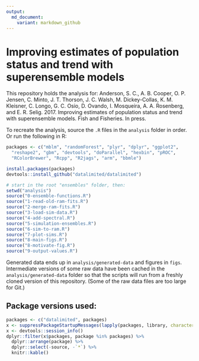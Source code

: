```yaml
---
output:
  md_document:
    variant: markdown_github
---
```


<!-- README.md is generated from README.Rmd. Please edit that file -->

# Improving estimates of population status and trend with superensemble models

This repository holds the analysis for:
Anderson, S. C., A. B. Cooper, O. P. Jensen, C. Minto, J. T. Thorson, J. C. Walsh, M. Dickey-Collas, K. M. Kleisner, C. Longo, G. C. Osio, D. Ovando, I. Mosqueira, A. A. Rosenberg, and E. R. Selig. 2017. Improving estimates of population status and trend with superensemble models. Fish and Fisheries. In press.

To recreate the analysis, source the `.R` files in the `analysis` folder in order. Or run the following in R:

```r
packages <- c("mblm", "randomForest", "plyr", "dplyr", "ggplot2",
  "reshape2", "gbm", "devtools", "doParallel", "hexbin", "pROC",
  "RColorBrewer", "Rcpp", "R2jags", "arm", "bbmle")
```

```r
install.packages(packages)
devtools::install_github("datalimited/datalimited")

# start in the root "ensembles" folder, then:
setwd("analysis")
source("0-ensemble-functions.R")
source("1-read-old-ram-fits.R")
source("2-merge-ram-fits.R")
source("3-load-sim-data.R")
source("4-add-spectral.R")
source("5-simulation-ensembles.R")
source("6-sim-to-ram.R")
source("7-plot-sims.R")
source("8-main-figs.R")
source("8-motivate-fig.R")
source("9-output-values.R")
```

Generated data ends up in `analysis/generated-data` and figures in `figs`. Intermediate versions of some raw data have been cached in the `analysis/generated-data` folder so that the scripts will run from a freshly cloned version of this repository. (Some of the raw data files are too large for Git.)

## Package versions used:

```r
packages <- c("datalimited", packages)
x <- suppressPackageStartupMessages(lapply(packages, library, character.only = TRUE))
x <- devtools::session_info()
dplyr::filter(x$packages, package %in% packages) %>%
  dplyr::arrange(package) %>%
  dplyr::select(-source, -`*`) %>%
  knitr::kable()
```
